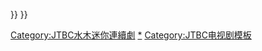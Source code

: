 {{Navbox
|name       = JTBC金土迷你連續劇
|state      = collapsed
|titlestyle = background-color:#be82e2;
|title      = [[JTBC金土迷你連續劇]]
|image      = 
|bodystyle  = 
|groupstyle = width: 10%; background-color:#be82e2;
|liststyle  = text-align: left
|group1 = 2014年
|list1 = {{Navbox|child
|groupstyle = background-color:#EE82EE
|group1 = 
|list1 = [[下女們]]
}}
|group2 = 2015年
|list2 = {{Navbox|child
|groupstyle = background-color:#EE82EE
|group1 = 
|list1 = [[為純情著迷]]{{!wrap}}[[親愛的恩東啊]]{{!wrap}}
}}
}}
<includeonly>[[Category:JTBC水木迷你連續劇]]</includeonly>
<noinclude>
[[Category:JTBC水木迷你連續劇|*]]
[[Category:JTBC电视剧模板]]
</noinclude>